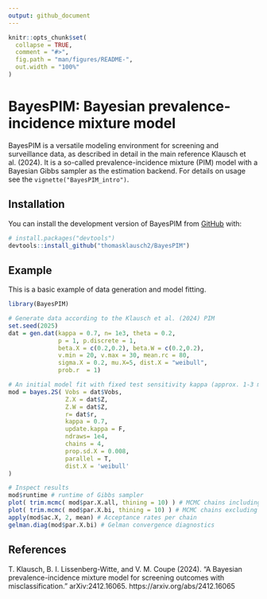 ```yaml
---
output: github_document
---
```


```r
knitr::opts_chunk$set(
  collapse = TRUE,
  comment = "#>",
  fig.path = "man/figures/README-",
  out.width = "100%"
)
```

# BayesPIM: Bayesian prevalence-incidence mixture model

<!-- badges: start -->
<!-- badges: end -->

BayesPIM is a versatile modeling environment for screening and surveillance data, as described in detail in the main reference Klausch et al. (2024). It is a so-called prevalence-incidence mixture (PIM) model with a Bayesian Gibbs sampler as the estimation backend. For details on usage see the `vignette("BayesPIM_intro")`.

## Installation

You can install the development version of BayesPIM from [GitHub](https://github.com/) with:

``` r
# install.packages("devtools")
devtools::install_github("thomasklausch2/BayesPIM")
```

## Example

This is a basic example of data generation and model fitting.

```r
library(BayesPIM)

# Generate data according to the Klausch et al. (2024) PIM
set.seed(2025)
dat = gen.dat(kappa = 0.7, n= 1e3, theta = 0.2,
              p = 1, p.discrete = 1,
              beta.X = c(0.2,0.2), beta.W = c(0.2,0.2),
              v.min = 20, v.max = 30, mean.rc = 80,
              sigma.X = 0.2, mu.X=5, dist.X = "weibull",
              prob.r  = 1)

# An initial model fit with fixed test sensitivity kappa (approx. 1-3 minutes, depending on machine)
mod = bayes.2S( Vobs = dat$Vobs,
                Z.X = dat$Z,
                Z.W = dat$Z,
                r= dat$r,
                kappa = 0.7,
                update.kappa = F,
                ndraws= 1e4,
                chains = 4,
                prop.sd.X = 0.008,
                parallel = T,
                dist.X = 'weibull'
)

# Inspect results
mod$runtime # runtime of Gibbs sampler
plot( trim.mcmc( mod$par.X.all, thining = 10) ) # MCMC chains including burn-in
plot( trim.mcmc( mod$par.X.bi, thining = 10) ) # MCMC chains excluding burn-in
apply(mod$ac.X, 2, mean) # Acceptance rates per chain
gelman.diag(mod$par.X.bi) # Gelman convergence diagnostics
```

## References
T. Klausch, B. I. Lissenberg-Witte, and V. M. Coupe (2024). "A Bayesian prevalence-incidence mixture model for screening outcomes with misclassification." arXiv:2412.16065. https://arxiv.org/abs/2412.16065
